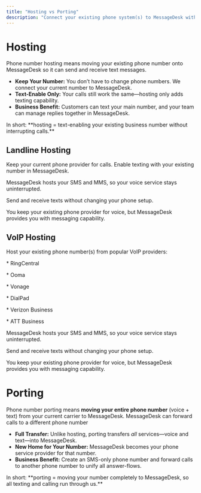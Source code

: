 ```yaml
---
title: "Hosting vs Porting"
description: "Connect your existing phone system(s) to MessageDesk without disrupting calling."
---
```


# Hosting

Phone number hosting means moving your existing phone number onto MessageDesk so it can send and receive text messages.

- **Keep Your Number:** You don’t have to change phone numbers. We connect your current number to MessageDesk.
- **Text-Enable Only:** Your calls still work the same—hosting only adds texting capability.
- **Business Benefit:** Customers can text your main number, and your team can manage replies together in MessageDesk.

<Info>
  In short: **hosting = text-enabling your existing business number without interrupting calls.**
</Info>


## Landline Hosting

Keep your current phone provider for calls. Enable texting with your existing number in MessageDesk.

MessageDesk hosts your SMS and MMS, so your voice service stays uninterrupted.

Send and receive texts without changing your phone setup.

You keep your existing phone provider for voice, but MessageDesk provides you with messaging capability.

## VoIP Hosting

Host your existing phone number(s) from popular VoIP providers:

\* RingCentral

\* Ooma

\* Vonage

\* DialPad

\* Verizon Business

\* ATT Business

MessageDesk hosts your SMS and MMS, so your voice service stays uninterrupted.

Send and receive texts without changing your phone setup.

You keep your existing phone provider for voice, but MessageDesk provides you with messaging capability.

# Porting

Phone number porting means **moving your entire phone number** (voice \+ text) from your current carrier to MessageDesk. MessageDesk can forward calls to a different phone number

- **Full Transfer:** Unlike hosting, porting transfers _all_ services—voice and text—into MessageDesk.
- **New Home for Your Number:** MessageDesk becomes your phone service provider for that number.
- **Business Benefit:** Create an SMS-only phone number and forward calls to another phone number to unify all answer-flows.

<Note>
  In short: **porting = moving your number completely to MessageDesk, so all texting and calling run through us.**
</Note>